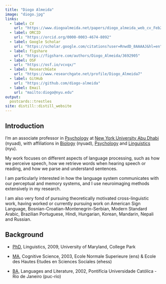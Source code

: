 ```yaml
---
title: "Diogo Almeida"
image: "diogo.jpg"
links:
  - label: CV
    url: "https://www.diogoalmeida.net/papers/diogo_almeida_web_cv_Feb2022.pdf"
  - label: ORCID
    url: "https://orcid.org/0000-0003-4674-8092"
  - label: Google Scholar
    url: "https://scholar.google.com/citations?user=RnwdD_8AAAAJ&hl=en"
  - label: figshare
    url: "https://figshare.com/authors/Diogo_Almeida/3692905"
  - label: OSF
    url: "https://osf.io/vcvqx/"
  - label: ResearchGate
    url: "https://www.researchgate.net/profile/Diogo_Almeida7"
  - label: GitHub
    url: "https://github.com/diogo-almeida"
  - label: Email
    url: "mailto:diogo@nyu.edu"
output:
  postcards::trestles
site: distill::distill_website
---
```



## Introduction

I’m an associate professor in [Psychology](https://nyuad.nyu.edu/en/academics/divisions/science/academic-programs/psychology.html) at [New York University Abu Dhabi](https://nyuad.nyu.edu) ([nyuad]{.sc}), with affiliations in [Biology](https://nyuad.nyu.edu/en/academics/divisions/science/academic-programs/biology.html) ([nyuad]{.sc}), [Psychology](https://as.nyu.edu/content/nyu-as/as/departments/psychology.html) and [Linguistics](https://as.nyu.edu/content/nyu-as/as/departments/linguistics/homepage.html) ([nyu]{.sc}).

My work focuses on different aspects of language processing, such as how we perceive speech, how we retrieve words when hearing speech or reading, and how we parse and understand sentences.

I am particularly interested in how the language system communicates with our perceptual and memory systems, and I use neuroimaging methods extensively in my research.

I am also very fond of pursuing theoretically motivated cross-linguistic work, having worked or currently pursuing work on American Sign Language, Bosnian-Croatian-Montenegrin-Serbian, Modern Standard Arabic, Brazilian Portuguese, Hindi, Hungarian, Korean, Mandarin, Nepali and Russian.

## Background

* [PhD](https://linguistics.umd.edu/academic-programs/graduate), Linguistics, 2009, University of Maryland, College Park

* [MA](https://cogmaster.ens.psl.eu/en), Cognitive Science, 2003, Ecole Normale Superieure ([ens]{.sc}) & Ecole des Hautes Etudes en Sciences Sociales ([ehess]{.sc})

* [BA](http://www.letras.puc-rio.br/en/texto/8/bilingual-bachelors-degree-course), Languages and Literature, 2002, Pontifícia Universidade Católica - Rio de Janeiro ([puc-rio]{.sc})

